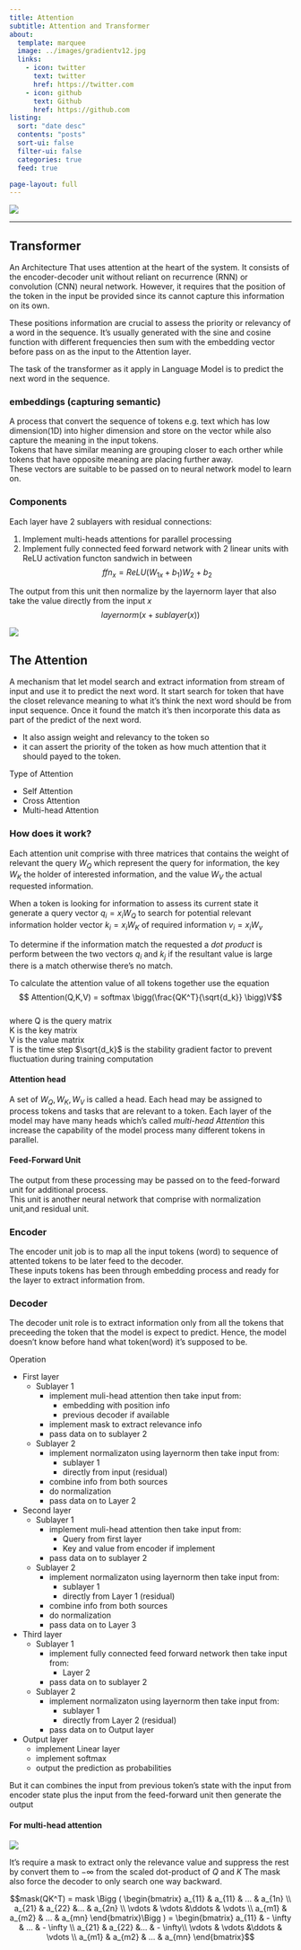 ```yaml
---
title: Attention
subtitle: Attention and Transformer
about:
  template: marquee
  image: ../images/gradientv12.jpg 
  links:
    - icon: twitter
      text: twitter
      href: https://twitter.com
    - icon: github
      text: Github
      href: https://github.com
listing:
  sort: "date desc"
  contents: "posts"
  sort-ui: false
  filter-ui: false
  categories: true
  feed: true

page-layout: full
---
```


![](../AI/images/transformer4.png)

---
## Transformer  
An Architecture That uses attention at the heart of the system. It consists of the encoder-decoder unit without reliant on recurrence (RNN) or convolution (CNN) neural network. However, it requires that the position of the token in the input be provided since its cannot capture this information on its own. 

These positions information are crucial to assess the priority or relevancy of a word in the sequence. It's usually generated with the sine and cosine function with different frequencies then sum with the embedding vector before pass on as the input to the Attention layer.

The task of the transformer as it apply in Language Model is to predict the next word in the sequence.

### embeddings (capturing semantic)

A process that convert the sequence of tokens e.g. text which has low dimension(1D) into higher dimension and store on the vector while also capture the meaning in the input tokens.  
Tokens that have similar meaning are grouping closer to each orther while tokens that have opposite meaning are placing further away.  
These vectors are suitable to be passed on to neural network model to learn on.

### Components
Each layer have 2 sublayers with residual connections:  

1. Implement multi-heads attentions for parallel processing  
2. Implement fully connected feed forward network with 2 linear units with ReLU activation functon sandwich in between
$$ffn_{x} = ReLU(W_{1x} + b_1)W_2 + b_2$$  

The output from this unit then normalize by the layernorm layer that also take the value directly from the input $x$
$$layernorm( x + sublayer(x))$$

![](../AI/images/transformer3.png)


## The Attention
A mechanism that let model search and extract information from stream of input and use it to predict the next word.
It start search for token that have the closet relevance meaning to what it's think the next word should be from input sequence. Once it found the match it's then incorporate this data as part of the predict of the next word.

- It also assign weight and relevancy to the token so   
- it can assert the priority of the token as how much attention that it should payed to the token.

Type of Attention

  - Self Attention
  - Cross Attention
  - Multi-head Attention



### How does it work?  
Each attention unit comprise with three matrices that contains the weight of relevant the query $W_Q$ which represent the query for information, the key $W_K$ the holder of interested information, and the value $W_V$ the actual requested information.  

When a token is looking for information to assess its current state it generate a query vector $q_i = x_iW_Q$ to search for potential relevant information holder vector $k_i = x_iW_K$ of required information $v_i = x_iW_v$ 

To determine if the information match the requested a *dot product*  is perform between the two vectors $q_i$ and $k_j$ if the resultant value is large there is a match otherwise there's no match.

To calculate the attention value of all tokens together use the equation 
$$ Attention(Q,K,V) = softmax \bigg(\frac{QK^T}{\sqrt{d_k}} \bigg)V$$  
where Q is the query matrix  
      K is the key  matrix  
      V is the value matrix  
      T is the time step
      $\sqrt{d_k}$ is the stability gradient factor to prevent fluctuation during training computation  


#### Attention head
A set of $W_Q,W_K,W_V$ is called a head. Each head may be assigned to process tokens and tasks that are relevant to a token. Each layer of the model may have many heads which's called *multi-head Attention* this increase the capability of the model process many different tokens in parallel.

#### Feed-Forward Unit
The output from these processing may be passed on to the feed-forward unit for additional process.  
This unit is another neural network that comprise with normalization unit,and residual unit.


### Encoder
The encoder unit job is to map all the input tokens (word) to sequence of attented tokens to be later feed to the decoder.     
These inputs tokens has been through embedding process and ready for the layer to extract information from.


### Decoder
The decoder unit role is to extract information only from all the tokens that preceeding the token that the model is expect to predict. Hence, the model doesn't know before hand what token(word) it's supposed to be.   

Operation  

- First layer
  - Sublayer 1 
    - implement muli-head attention then take input from:
      - embedding with position info
      - previous decoder if available
    - implement mask to extract relevance info
    - pass data on to sublayer 2 
  - Sublayer 2 
    - implement normalizaton using layernorm then take input from:
      - sublayer 1
      - directly from input (residual)
    - combine info from both sources
    - do normalization
    - pass data on to Layer 2 

- Second layer
  - Sublayer 1 
    - implement muli-head attention then take input from:
      - Query from first layer
      - Key and value from encoder if implement
    - pass data on to sublayer 2 
  - Sublayer 2 
    - implement normalizaton using layernorm then take input from:
      - sublayer 1
      - directly from Layer 1 (residual)
    - combine info from both sources
    - do normalization
    - pass data on to Layer 3

- Third layer
  - Sublayer 1 
    - implement fully connected feed forward network then take input from:
      - Layer 2
    - pass data on to sublayer 2 
  - Sublayer 2 
    - implement normalizaton using layernorm then take input from:
      - sublayer 1
      - directly from Layer 2 (residual)
    - pass data on to Output layer

- Output layer
  - implement Linear layer
  - implement softmax
  - output the prediction as probabilities

But it can combines the input from previous token's state with the input from encoder state plus the input from the feed-forward unit then generate the output

#### For multi-head attention  
![](../AI/images/scaldot.png)  

It's require a mask to extract only the relevance value and suppress the rest by convert them to $- \infty$ from the scaled dot-product of $Q$ and $K$ The mask also force the decoder to only search one way backward.

$$mask(QK^T) = mask \Bigg ( \begin{bmatrix}
   a_{11} & a_{11} & ... & a_{1n} \\
   a_{21} & a_{22} &... & a_{2n} \\
  \vdots & \vdots &\ddots & \vdots \\
   a_{m1} & a_{m2} & ... & a_{mn} 
\end{bmatrix}\Bigg ) = \begin{bmatrix}
   a_{11} & - \infty & ... & - \infty \\
   a_{21} & a_{22} &... & - \infty\\
  \vdots & \vdots &\ddots & \vdots \\
   a_{m1} & a_{m2} & ... & a_{mn} 
\end{bmatrix}$$


